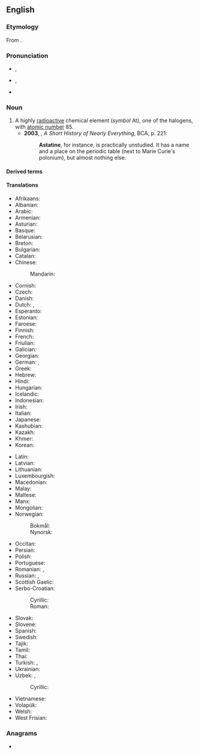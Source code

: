 ==English==
{{wikipedia}}
{{elements|en|At|polonium|Po|radon|Rn}}

===Etymology===
From {{der|en|grc|ἄστατος||unstable}} {{suffix|en||ine}}.

===Pronunciation===
* {{a|UK}} {{enPR|asʹtətēn}}, {{IPA|en|/ˈastətiːn/}}
* {{a|US}} {{enPR|ăs'tətēn}}, {{IPA|en|/ˈæstəˌtin/}}
* {{audio|en|en-us-astatine.ogg|Audio (US)}}

===Noun===
{{en-noun|~}}

# A highly [[radioactive]] chemical element (''symbol'' At), one of the halogens, with [[atomic number]] 85.
#* '''2003''', {{w|Bill Bryson}}, ''A Short History of Nearly Everything'', BCA, p. 221:
#*: '''Astatine''', for instance, is practically unstudied. It has a name and a place on the periodic table (next to Marie Curie's polonium), but almost nothing else.
#: {{syn|en|alabamine|q1=proposed name|anglo-helvetium|q2=formerly}}

====Derived terms====
{{col2|en
|astatane
|eka-astatine
}}

====Translations====
{{trans-top|the chemical element}}
* Afrikaans: {{t+|af|astaat}}
* Albanian: {{t|sq|astat|?}}
* Arabic: {{t|ar|أَسْتَاتِين|m}}
* Armenian: {{t|hy|աստատ}}
* Asturian: {{t|ast|astatu|m}}
* Basque: {{t|eu|astatoa}}
* Belarusian: {{t|be|аста́т|m}}
* Breton: {{t|br|astat|?}}
* Bulgarian: {{t|bg|астати́н|m}}
* Catalan: {{t+|ca|àstat|m}}
* Chinese:
*: Mandarin: {{t+|cmn|砹|tr=ài}}
* Cornish: {{t|kw|astatyn|?}}
* Czech: {{t+|cs|astat|m}}
* Danish: {{t+|da|astat|n}}
* Dutch: {{t+|nl|astatium|n}}, {{t+|nl|astaat|n}}
* Esperanto: {{t+|eo|astato}}
* Estonian: {{t+|et|astaat}}
* Faroese: {{t|fo|astatan|n}}
* Finnish: {{t+|fi|astatiini}}
* French: {{t+|fr|astate|m}}
* Friulian: {{t|fur|astat|?}}
* Galician: {{t|gl|ástato|m}}
* Georgian: {{t|ka|ასტატი}}
* German: {{t+|de|Astat|n}}, {{t|de|Astatin|n}}
* Greek: {{t+|el|άστατο|n}}
* Hebrew: {{t+|he|אסטטין|?|tr=astatín}}
* Hindi: {{t|hi|लावणी|?|tr=lāvaṇī}}
* Hungarian: {{t+|hu|asztácium}}
* Icelandic: {{t+|is|astat|n}}
* Indonesian: {{t+|id|astatin}}
* Irish: {{t|ga|astaitín|m}}
* Italian: {{t+|it|astato|m}}
* Japanese: {{t+|ja|アスタチン|tr=asutachin}}
* Kashubian: {{t|csb|astat|?}}
* Kazakh: {{t|kk|астатин}}
* Khmer: {{t|km|អាស្តាត}}
* Korean: {{t+|ko|아스타틴}}
{{trans-mid}}
* Latin: {{t+|la|astatium|n}}
* Latvian: {{t|lv|astats|m}}
* Lithuanian: {{t+|lt|astatinas|m}}
* Luxembourgish: {{t|lb|Astat|?}}
* Macedonian: {{t|mk|аста́т|m}}
* Malay: {{t|ms|astatin}}
* Maltese: {{t|mt|astatin|?}}
* Manx: {{t|gv|astaçheen|?}}
* Mongolian: {{t|mn|астат}}
* Norwegian:
*: Bokmål: {{t+|nb|astat|n}}
*: Nynorsk: {{t+|nn|astat|n}}
* Occitan: {{t|oc|astat|m}}
* Persian: {{t|fa|استاتین|tr=astâtin}}
* Polish: {{t+|pl|astat|m}}
* Portuguese: {{t+|pt|astato|m}}
* Romanian: {{t+|ro|astatin|n}}, {{t+|ro|astatiniu|?}}
* Russian: {{t+|ru|аста́т|m}}, {{t+|ru|астати́н|m}}
* Scottish Gaelic: {{t|gd|astaitain|?}}
* Serbo-Croatian:
*: Cyrillic: {{t|sh|а̀ста̄т|m}}
*: Roman: {{t+|sh|àstāt|m}}
* Slovak: {{t|sk|astat|m}}
* Slovene: {{t+|sl|astat|m}}
* Spanish: {{t+|es|astato|m}}
* Swedish: {{t+|sv|astat|n}}
* Tajik: {{t|tg|астат}}
* Tamil: {{t|ta|அஸ்தாதைன்}}
* Thai: {{t|th|แอสทาทีน}}
* Turkish: {{t+|tr|astat}}, {{t|tr|asatatin}}
* Ukrainian: {{t|uk|аста́т|m}}
* Uzbek: {{t|uz|astat}}, {{t|uz|astatin}}
*: Cyrillic: {{t|uz|астат}}
* Vietnamese: {{t|vi|astatin}}
* Volapük: {{t|vo|lastatin}}
* Welsh: {{t+|cy|astatin|?}}
* West Frisian: {{t|fy|astaat|?}}
{{trans-bottom}}

===Anagrams===
* {{anagrams|en|a=aaeinstt|Tánaiste|in a state|sanitate}}